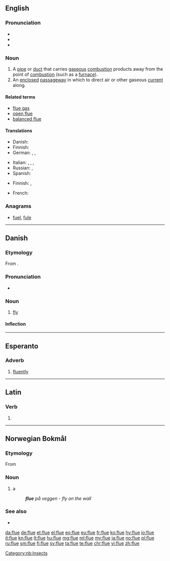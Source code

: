 ==English==

===Pronunciation===
* {{IPA|/fluː/|lang=en}}
* {{rhymes|uː|lang=en}}
* {{homophones|lang=en|flew|flu}}

===Noun===
{{en-noun}}

# A [[pipe]] or [[duct]] that carries [[gaseous]] [[combustion]] products away from the point of [[combustion]] (such as a [[furnace]]).
# An [[enclosed]] [[passageway]] in which to direct air or other gaseous [[current]] along.

====Related terms====
* [[flue gas]]
* [[open flue]]
* [[balanced flue]]

====Translations====
{{trans-top|pipe that carries gaseous combustion products away from their origin}}
* Danish: {{t|da|røgrør|n}}
* Finnish: {{t+|fi|savukanava}}
* German: {{t+|de|Abzug|m}}, {{t|de|Dunstabzug|m}}, {{t|de|Rauchabzug|m}}
{{trans-mid}}
* Italian: {{t|it|canna fumaria|f}}, {{t|it|tubo di scarico}}, {{t+|it|condotta|f}}, {{t+|it|scarico|m}}
* Russian: {{t+|ru|дымоход|m|tr=dymoχód|sc=Cyrl}}, {{t|ru|жаровая труба|f|tr=žarovája trubá|sc=Cyrl}}
* Spanish: {{t+|es|tubo|m}}
{{trans-bottom}}

{{trans-top|enclosed passageway for a gas}}
* Finnish: {{t+|fi|kanava}}, {{t+|fi|putki}}
{{trans-mid}}
{{trans-bottom}}

{{checktrans-top}}
* French: {{t+check|fr|conduit|m}}
{{checktrans-bottom}}

===Anagrams===
* [[fuel#English|fuel]], [[fule#English|fule]]

----

==Danish==

===Etymology===
From {{etyl|non|da}} {{term|fluga|lang=non}}.

===Pronunciation===
* {{IPA|/fluːə/|[ˈfluːə]|[ˈfluːu]|lang=da}}

===Noun===
{{da-noun|n|r}}

# [[fly]]

====Inflection====
{{da-noun-infl|n|r}}

----

==Esperanto==

===Adverb===
{{eo-head}}

# [[fluently]]

----

==Latin==

===Verb===
{{la-verb-form|flue}}

# {{conjugation of|fluō||2|s|pres|act|imp|lang=la}}

----
==Norwegian Bokmål==
{{wikipedia|lang=no|fluer}}

===Etymology===
From {{etyl|non|nb}} {{term|fluga|lang=non}}

===Noun===
{{head|nb|noun|g=m|g2=f|definite singular|flua|or|fluen|indefinite plural|fluer|definite plural|fluene}}

# {{context|insect|lang=nb}} a {{l|en|fly}}
#: '''''flue''' på veggen - fly on the wall''

===See also===
* {{l-nn|fluge}}

[[Category:nb:Insects]]

[[da:flue]]
[[de:flue]]
[[et:flue]]
[[el:flue]]
[[eo:flue]]
[[eu:flue]]
[[fr:flue]]
[[ko:flue]]
[[hy:flue]]
[[io:flue]]
[[it:flue]]
[[kn:flue]]
[[lt:flue]]
[[hu:flue]]
[[mg:flue]]
[[ml:flue]]
[[my:flue]]
[[ja:flue]]
[[no:flue]]
[[pl:flue]]
[[ru:flue]]
[[sm:flue]]
[[fi:flue]]
[[sv:flue]]
[[ta:flue]]
[[te:flue]]
[[chr:flue]]
[[vi:flue]]
[[zh:flue]]